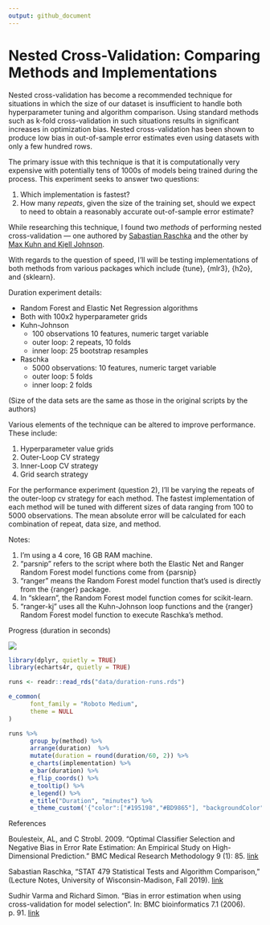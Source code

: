 ```yaml
---
output: github_document
---
```


# Nested Cross-Validation: Comparing Methods and Implementations  

Nested cross-validation has become a recommended technique for situations in which the size of our dataset is insufficient to handle both hyperparameter tuning and algorithm comparison. Using standard methods such as k-fold cross-validation in such situations results in  significant increases in optimization bias. Nested cross-validation has been shown to produce low bias in out-of-sample error estimates even using datasets with only a few hundred rows.  

The primary issue with this technique is that it is computationally very expensive with potentially tens of 1000s of models being trained during the process. This experiment seeks to answer two questions:  

1. Which implementation is fastest?  
2. How many *repeats*, given the size of the training set, should we expect to need to obtain a reasonably accurate out-of-sample error estimate?  

While researching this technique, I found two *methods* of performing nested cross-validation — one authored by [Sabastian Raschka](https://github.com/rasbt/stat479-machine-learning-fs19/blob/master/11_eval4-algo/code/11-eval4-algo__nested-cv_verbose1.ipynb) and the other by [Max Kuhn and Kjell Johnson](https://tidymodels.github.io/rsample/articles/Applications/Nested_Resampling.html).  

With regards to the question of speed, I'll will be testing implementations of both methods from various packages which include {tune}, {mlr3}, {h2o}, and {sklearn}.  

Duration experiment details:  
   
   * Random Forest and Elastic Net Regression algorithms  
   * Both with 100x2 hyperparameter grids  
   * Kuhn-Johnson  
      + 100 observations  10 features, numeric target variable  
      + outer loop: 2 repeats, 10 folds  
      + inner loop: 25 bootstrap resamples  
   * Raschka  
      + 5000 observations: 10 features, numeric target variable  
      + outer loop: 5 folds  
      + inner loop: 2 folds  

(Size of the data sets are the same as those in the original scripts by the authors)

Various elements of the technique can be altered to improve performance. These include:  

1. Hyperparameter value grids  
2. Outer-Loop CV strategy  
3. Inner-Loop CV strategy  
4. Grid search strategy  

For the performance experiment (question 2), I'll be varying the repeats of the outer-loop cv strategy for each method. The fastest implementation of each method will be tuned with different sizes of data ranging from 100 to 5000 observations. The mean absolute error will be calculated for each combination of repeat, data size, and method. 

Notes: 

1. I'm using a 4 core, 16 GB RAM machine.  
2. "parsnip" refers to the script where both the Elastic Net and Ranger Random Forest model functions come from {parsnip}  
3. "ranger" means the Random Forest model function that's used is directly from the {ranger} package.  
4. In "sklearn", the Random Forest model function comes for scikit-learn.  
5. "ranger-kj" uses all the Kuhn-Johnson loop functions and the {ranger} Random Forest model function to execute Raschka's method.  
  


Progress (duration in seconds)  

![](duration-experiment/outputs/0225-results.png)  


```r
library(dplyr, quietly = TRUE)
library(echarts4r, quietly = TRUE)

runs <- readr::read_rds("data/duration-runs.rds")

e_common(
      font_family = "Roboto Medium",
      theme = NULL
)

runs %>% 
      group_by(method) %>% 
      arrange(duration)  %>% 
      mutate(duration = round(duration/60, 2)) %>% 
      e_charts(implementation) %>% 
      e_bar(duration) %>% 
      e_flip_coords() %>% 
      e_tooltip() %>%
      e_legend() %>% 
      e_title("Duration", "minutes") %>% 
      e_theme_custom('{"color":["#195198","#BD9865"], "backgroundColor": "ivory"}')


```



References  

Boulesteix, AL, and C Strobl. 2009. “Optimal Classifier Selection and Negative Bias in Error Rate Estimation: An Empirical Study on High-Dimensional Prediction.” BMC Medical Research Methodology 9 (1): 85. [link](https://www.researchgate.net/publication/40756303_Optimal_classifier_selection_and_negative_bias_in_error_rate_estimation_An_empirical_study_on_high-dimensional_prediction)  

Sabastian Raschka, "STAT 479 Statistical Tests and Algorithm Comparison," (Lecture Notes, University of Wisconsin-Madison, Fall 2019). [link](https://github.com/rasbt/stat479-machine-learning-fs19/blob/master/11_eval4-algo/11-eval4-algo__notes.pdf)  

Sudhir Varma and Richard Simon. "Bias in error estimation when using cross-validation for model selection". In: BMC bioinformatics 7.1 (2006). p. 91. [link](https://bmcbioinformatics.biomedcentral.com/articles/10.1186/1471-2105-7-91)  




